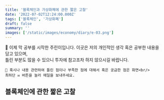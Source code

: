 ```yaml
---
title: '블록체인과 가상화폐에 관한 짧은 고찰'
date: '2022-07-02T12:24:00.000Z'
tags: ['블록체인', '가상화폐']
draft: false
summary: ''
images: ['/static/images/economy/diary/e-03.png']
---
```


<p className='warning'>
    📢 이제 막 공부를 시작한 주린이입니다. 이곳은 저의 개인적인 생각 혹은 공부한 내용을 담고 있으며,<br/>
    틀린 부분도 많을 수 있으니 투자에 참고조차 하지 않으시길 바랍니다.

    📢 혹시나 내용 관련하여 틀린 점이나 부족한 점에 대해서 혹은 궁금한 점은 화면<br/>
    최하단 ✉ 버튼을 눌러 메일을 보내주세요.

</p>

## 블록체인에 관한 짧은 고찰
